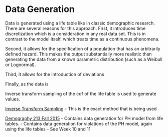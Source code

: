# Data Generation

Data is generated using a life table like in classic demographic research. There are several reasons for this approach. First, it introduces time discretization which is a consideration in any real data set. This is in contrast to the model itself, which treats time as a continuous phenomena. 

Second, it allows for the specification of a population that has an arbitrarily defined hazard. This makes the output substantially more realistic than generating the data from a known parametric distribution (such as a Weibull or Lognormal). 

Third, it allows for the introduction of deviations

Finally, as the data is 

Inverse transform sampling of the cdf of the life table is used to generate values. 



[Inverse Transform Sampling](https://en.wikipedia.org/wiki/Inverse_transform_sampling)
 - This is the exact method that is being used

[Demography 213 Fall 2015](http://courses.demog.berkeley.edu/mason213F15/)
 - Contains data generation for PH model from life tables.
 - Contains data generation for violations of the PH model, again using the life tables
 	- See Week 10 and 11